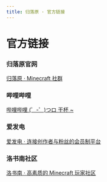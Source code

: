 ```yaml
---
title: 归落原 · 官方链接
---
```


# 官方链接

### 归落原官网

[归落原 · Minecraft 社群](https://spark.yaasasi.cn/)

### 哔哩哔哩

[哔哩哔哩 (゜-゜)つロ 干杯 ~](https://space.bilibili.com/407689732)

### 爱发电

[爱发电 · 连接创作者与粉丝的会员制平台](https://afdian.net/@Yaasasi)

### 洛书南社区

[洛书南 · 高素质的 Minecraft 玩家社区](https://www.losenone.cn/)
